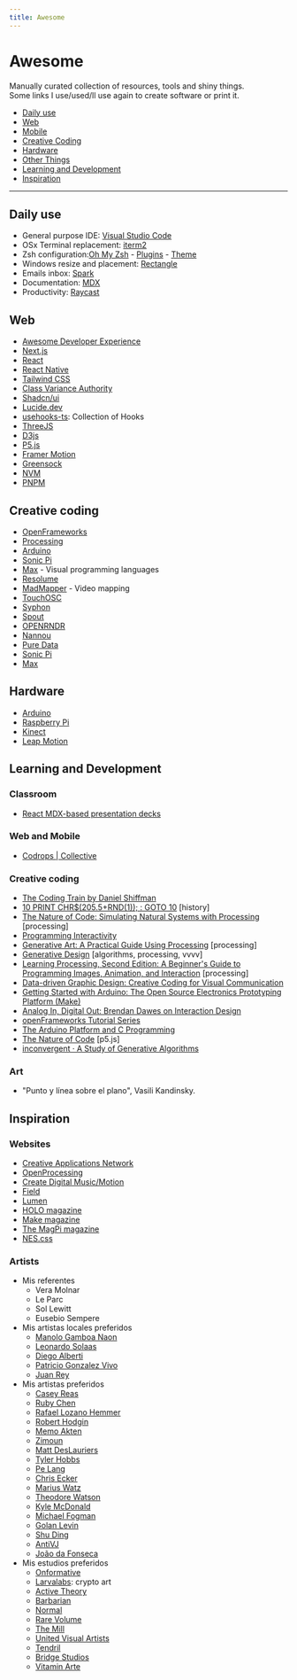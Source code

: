 ```yaml
---
title: Awesome
---
```


# Awesome

Manually curated collection of resources, tools and shiny things.<br />
Some links I use/used/ll use again to create software or print it.

- [Daily use](#daily-use)
- [Web](#web)
- [Mobile](#mobile)
- [Creative Coding](#creative-coding)
- [Hardware](#hardware)
- [Other Things](#other-things)
- [Learning and Development](#learning-and-development)
- [Inspiration](#inpiration)

---

## Daily use

- General purpose IDE: [Visual Studio Code](https://code.visualstudio.com/)
- OSx Terminal replacement: [iterm2](https://iterm2.com/)
- Zsh configuration:[Oh My Zsh](https://ohmyz.sh/) - [Plugins](https://github.com/zsh-users/zsh-autosuggestions) - [Theme](https://github.com/denysdovhan/spaceship-prompt)
- Windows resize and placement: [Rectangle](https://rectangleapp.com/)
- Emails inbox: [Spark](https://sparkmailapp.com/)
- Documentation: [MDX](https://mdxjs.com/docs/what-is-mdx/#mdx-syntax)
- Productivity: [Raycast](https://www.raycast.com/)

## Web

- [Awesome Developer Experience](https://github.com/workos/awesome-developer-experience)
- [Next.js](https://nextjs.org/)
- [React](https://reactjs.org/)
- [React Native](https://reactnative.dev/)
- [Tailwind CSS](https://tailwindcss.com/)
- [Class Variance Authority](https://cva.style/docs)
- [Shadcn/ui](https://ui.shadcn.com/docs)
- [Lucide.dev](https://lucide.dev/)
- [usehooks-ts](https://usehooks-ts.com/): Collection of Hooks
- [ThreeJS](https://threejs.org/)
- [D3js](https://d3js.org/)
- [P5.js](https://p5js.org/)
- [Framer Motion](https://www.framer.com/motion/)
- [Greensock](https://greensock.com/)
- [NVM](https://github.com/nvm-sh/nvm)
- [PNPM](https://pnpm.io/)

## Creative coding

- [OpenFrameworks](http://openframeworks.cc/)
- [Processing](https://processing.org/)
- [Arduino](https://www.arduino.cc/)
- [Sonic Pi](http://sonic-pi.net/)
- [Max](https://cycling74.com/products/max/) - Visual programming languages
- [Resolume](https://resolume.com/)
- [MadMapper](http://www.madmapper.com/) - Video mapping
- [TouchOSC](https://hexler.net/software/touchosc)
- [Syphon](http://syphon.v002.info/)
- [Spout](http://spout.zeal.co/)
- [OPENRNDR](https://openrndr.org/)
- [Nannou](https://nannou.cc/)
- [Pure Data](https://puredata.info/)
- [Sonic Pi](https://sonic-pi.net/)
- [Max](https://cycling74.com/products/max)

## Hardware

- [Arduino](https://www.arduino.cc/)
- [Raspberry Pi](https://www.raspberrypi.org/)
- [Kinect](https://developer.microsoft.com/en-us/windows/kinect)
- [Leap Motion](https://www.leapmotion.com/)

## Learning and Development

### Classroom

- [React MDX-based presentation decks](https://github.com/jxnblk/mdx-deck)

### Web and Mobile

- [Codrops | Collective](https://tympanus.net/codrops/collective/)

### Creative coding

- [The Coding Train by Daniel Shiffman](https://www.youtube.com/user/shiffman/featured)
- [10 PRINT CHR$(205.5+RND(1)); : GOTO 10](http://amzn.to/2nFocI1) [history]
- [The Nature of Code: Simulating Natural Systems with Processing](http://amzn.to/2oEmafF) [processing]
- [Programming Interactivity](http://amzn.to/2oK1b8h)
- [Generative Art: A Practical Guide Using Processing](http://amzn.to/2oK64hC) [processing]
- [Generative Design](http://amzn.to/2nc11cZ) [algorithms, processing, vvvv]
- [Learning Processing, Second Edition: A Beginner's Guide to Programming Images, Animation, and Interaction](http://amzn.to/2nYUijx) [processing]
- [Data-driven Graphic Design: Creative Coding for Visual Communication](http://amzn.to/2nYVFib)
- [Getting Started with Arduino: The Open Source Electronics Prototyping Platform (Make)](http://amzn.to/2oD95Uc)
- [Analog In, Digital Out: Brendan Dawes on Interaction Design](http://amzn.to/2nFoFtA)
- [openFrameworks Tutorial Series](https://www.youtube.com/watch?v=IKSTo_0pB28&index=51&list=PL4neAtv21WOmrV8z9rSzL20QpdLU1zJLr)
- [The Arduino Platform and C Programming](https://www.coursera.org/learn/arduino-platform)
- [The Nature of Code](https://www.kadenze.com/courses/the-nature-of-code-ii/info) [p5.js]
- [inconvergent · A Study of Generative Algorithms](http://inconvergent.net/)

### Art

- "Punto y línea sobre el plano", Vasili Kandinsky.

## Inspiration

### Websites

- [Creative Applications Network](http://creativeapplications.net/)
- [OpenProcessing](https://www.openprocessing.org/)
- [Create Digital Music/Motion](http://cdm.link/)
- [Field](https://www.field.io/)
- [Lumen](http://lumen.club/)
- [HOLO magazine](http://www.creativeapplications.net/holo/)
- [Make magazine](http://makezine.com/)
- [The MagPi magazine](https://www.raspberrypi.org/magpi/)
- [NES.css](https://github.com/nostalgic-css/NES.css)

### Artists

- Mis referentes
  - Vera Molnar
  - Le Parc
  - Sol Lewitt
  - Eusebio Sempere
- Mis artistas locales preferidos
  - [Manolo Gamboa Naon](https://www.behance.net/manoloide)
  - [Leonardo Solaas](https://solaas.com.ar/)
  - [Diego Alberti](https://diegoalberti.net/)
  - [Patricio Gonzalez Vivo](http://patriciogonzalezvivo.com/)
  - [Juan Rey](https://www.espaciopla.com/artistas/juan-rey/)
- Mis artistas preferidos
  - [Casey Reas](https://reas.com/)
  - [Ruby Chen](https://rubywjchen.com/)
  - [Rafael Lozano Hemmer](https://www.lozano-hemmer.com/)
  - [Robert Hodgin](https://roberthodgin.com/)
  - [Memo Akten](https://www.memo.tv/)
  - [Zimoun](https://zimoun.net/sculptures/)
  - [Matt DesLauriers](https://www.mattdesl.com/)
  - [Tyler Hobbs](https://tylerxhobbs.com/work)
  - [Pe Lang](https://www.pelang.ch/)
  - [Chris Ecker](https://chriseckert.com/work)
  - [Marius Watz](http://mariuswatz.com/)
  - [Theodore Watson](https://theowatson.com/)
  - [Kyle McDonald](https://kylemcdonald.net/)
  - [Michael Fogman](https://www.michaelfogleman.com/)
  - [Golan Levin](https://www.flong.com/archive/index.html)
  - [Shu Ding](https://works.shud.in/creative-coding)
  - [AntiVJ](https://antivj.com/)
  - [João da Fonseca](http://joaofonseca.cc/selectedwork/)
- Mis estudios preferidos
  - [Onformative](https://onformative.com/)
  - [Larvalabs](https://www.larvalabs.com/): crypto art
  - [Active Theory](https://activetheory.net/home)
  - [Barbarian](https://wearebarbarian.com/)
  - [Normal](https://normal.studio/)
  - [Rare Volume](https://rarevolume.com/)
  - [The Mill](https://www.themill.com/)
  - [United Visual Artists](https://uva.co.uk/)
  - [Tendril](https://tendril.ca/)
  - [Bridge Studios](https://brdg.co/)
  - [Vitamin Arte](https://vitamin-arte.com/)
